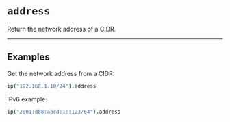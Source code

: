 # `address`

Return the network address of a CIDR.

---

## Examples

Get the network address from a CIDR:

```coffee
ip("192.168.1.10/24").address
```

IPv6 example:

```coffee
ip("2001:db8:abcd:1::123/64").address
```
